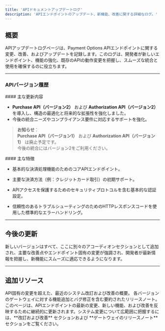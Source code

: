 ```yaml
---
title: 'APIドキュメントアップデートログ'
description: 'APIエンドポイントのアップデート、新機能、改善に関する詳細なログ。'
---
```


## **概要**

APIアップデートログページは、Payment Options APIエンドポイントに関する変更、改善、およびアップデートを記録します。このログは、開発者が新しいエンドポイント、機能の強化、既存のAPIの動作変更を把握し、スムーズな統合と使用を確保するのに役立ちます。

***

### **APIバージョン履歴**

<Accordion title="バージョン 2.0 - リリース日: 2025-04-10">
  #### 主な更新内容

  * **Purchase API（バージョン2）** および **Authorization API（バージョン2）** を導入し、構造の最適化と将来的な拡張性を強化しました。  
  * 今後の統合ニーズやコンプライアンス要件に対応するサポートを強化。

  > **お知らせ**：  
  **Purchase API（バージョン1）** および **Authorization API（バージョン1）** は廃止予定です。  
  今後の統合にはバージョン2をご利用ください。
</Accordion>

<Accordion title="バージョン1.0 - 初期リリース">
  #### 主な特徴

  * 基本的な決済処理機能のためのコアAPIエンドポイント。

  * 主要な決済方法（例：クレジットカード取引）の初期サポート。

  * APIアクセスを保護するためのセキュリティプロトコルを含む基本的な認証設定。

  * 信頼性のあるトラブルシューティングのためのHTTPレスポンスコードを使用した標準的なエラーハンドリング。
</Accordion>

***

## **今後の更新**

新しいバージョンはすべて、ここに別々のアコーディオンセクションとして追加され、主要な改善点やエンドポイント固有の変更が強調され、開発者が最新情報を把握し、新機能にスムーズに適応できるようになります。

***

## **追加リソース**

<CardGroup>
  <Card title="改訂および改善" icon="chart-line" href="/logs/revisions">
    API固有の変更を超えた、最近のシステム改訂および改善の概要。
  </Card>

  <Card title="ゲートウェイのリリースノート" icon="file" href="/logs/releasenotes">
    各バージョンのゲートウェイに対する機能追加とバグ修正を含む要約されたリリースノート。
  </Card>
</CardGroup>

<Note>
  このページは、APIエンドポイントの最新の変更、新しい機能、および改善を反映するために継続的に更新されます。システム変更について広範囲に把握するには、**改訂および改善** セクションおよび **ゲートウェイのリリースノート** セクションをご覧ください。
</Note>
